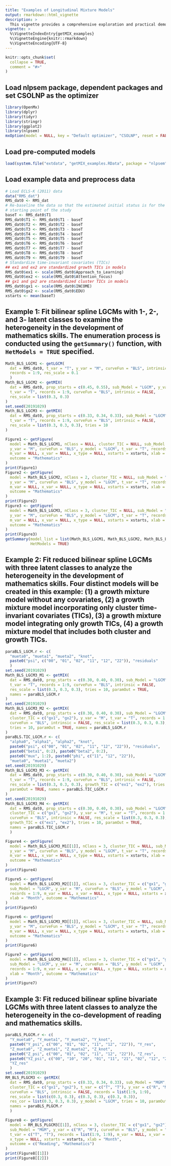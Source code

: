 ```yaml
---
title: "Examples of Longitudinal Mixture Models"
output: rmarkdown::html_vignette
description: > 
  This vignette provides a comprehensive exploration and practical demonstrations of the `getMIX()` function. This function is designed for the construction of multiple-group longitudinal models. The models produced by getLGCM(), getLCSM(), getTVC(), getMGM(), and getMediation() can all serve as sub-models within a multiple-group model.
vignette: >
  %\VignetteIndexEntry{getMIX_examples}
  %\VignetteEngine{knitr::rmarkdown}
  %\VignetteEncoding{UTF-8}
---
```


```r
knitr::opts_chunk$set(
  collapse = TRUE,
  comment = "#>"
)
```

## Load nlpsem package, dependent packages and set CSOLNP as the optimizer
```r
library(OpenMx)
library(dplyr)
library(tidyr)
library(stringr)
library(ggplot2)
library(nlpsem)
mxOption(model = NULL, key = "Default optimizer", "CSOLNP", reset = FALSE)
```

## Load pre-computed models
```r
load(system.file("extdata", "getMIX_examples.RData", package = "nlpsem"))
```

## Load example data and preprocess data
```r
# Load ECLS-K (2011) data
data("RMS_dat")
RMS_dat0 <- RMS_dat
# Re-baseline the data so that the estimated initial status is for the
# starting point of the study
baseT <- RMS_dat0$T1
RMS_dat0$T1 <- RMS_dat0$T1 - baseT
RMS_dat0$T2 <- RMS_dat0$T2 - baseT
RMS_dat0$T3 <- RMS_dat0$T3 - baseT
RMS_dat0$T4 <- RMS_dat0$T4 - baseT
RMS_dat0$T5 <- RMS_dat0$T5 - baseT
RMS_dat0$T6 <- RMS_dat0$T6 - baseT
RMS_dat0$T7 <- RMS_dat0$T7 - baseT
RMS_dat0$T8 <- RMS_dat0$T8 - baseT
RMS_dat0$T9 <- RMS_dat0$T9 - baseT
# Standardize time-invariant covariates (TICs)
## ex1 and ex2 are standardized growth TICs in models
RMS_dat0$ex1 <- scale(RMS_dat0$Approach_to_Learning)
RMS_dat0$ex2 <- scale(RMS_dat0$Attention_focus)
## gx1 and gx2 are standardized cluster TICs in models
RMS_dat0$gx1 <- scale(RMS_dat0$INCOME)
RMS_dat0$gx2 <- scale(RMS_dat0$EDU)
xstarts <- mean(baseT)
```

## Example 1: Fit bilinear spline LGCMs with 1-, 2-, and 3- latent classes to examine the heterogeneity in the development of mathematics skills. The enumeration process is conducted using the `getSummary()` function, with `HetModels = TRUE` specified.
```r
Math_BLS_LGCM1 <- getLGCM(
  dat = RMS_dat0, t_var = "T", y_var = "M", curveFun = "BLS", intrinsic = FALSE, 
  records = 1:9, res_scale = 0.1
  )
Math_BLS_LGCM2 <- getMIX(
  dat = RMS_dat0, prop_starts = c(0.45, 0.55), sub_Model = "LGCM", y_var = "M", 
  t_var = "T", records = 1:9, curveFun = "BLS", intrinsic = FALSE, 
  res_scale = list(0.3, 0.3)
)
set.seed(20191029)
Math_BLS_LGCM3 <- getMIX(
  dat = RMS_dat0, prop_starts = c(0.33, 0.34, 0.33), sub_Model = "LGCM", y_var = "M", 
  t_var = "T", records = 1:9, curveFun = "BLS", intrinsic = FALSE, 
  res_scale = list(0.3, 0.3, 0.3), tries = 10
)
```

```r
Figure1 <- getFigure(
  model = Math_BLS_LGCM1, nClass = NULL, cluster_TIC = NULL, sub_Model = "LGCM",
  y_var = "M", curveFun = "BLS", y_model = "LGCM", t_var = "T", records = 1:9,
  m_var = NULL, x_var = NULL, x_type = NULL, xstarts = xstarts, xlab = "Month",
  outcome = "Mathematics"
)
print(Figure1)
Figure2 <- getFigure(
  model = Math_BLS_LGCM2, nClass = 2, cluster_TIC = NULL, sub_Model = "LGCM",
  y_var = "M", curveFun = "BLS", y_model = "LGCM", t_var = "T", records = 1:9,
  m_var = NULL, x_var = NULL, x_type = NULL, xstarts = xstarts, xlab = "Month",
  outcome = "Mathematics"
)
print(Figure2)
Figure3 <- getFigure(
  model = Math_BLS_LGCM3, nClass = 3, cluster_TIC = NULL, sub_Model = "LGCM",
  y_var = "M", curveFun = "BLS", y_model = "LGCM", t_var = "T", records = 1:9,
  m_var = NULL, x_var = NULL, x_type = NULL, xstarts = xstarts, xlab = "Month",
  outcome = "Mathematics"
)
print(Figure3)
getSummary(model_list = list(Math_BLS_LGCM1, Math_BLS_LGCM2, Math_BLS_LGCM3),
           HetModels = TRUE)
```

## Example 2: Fit reduced bilinear spline LGCMs with three latent classes to analyze the heterogeneity in the development of mathematics skills. Four distinct models will be created in this example: (1) a growth mixture model without any covariates, (2) a growth mixture model incorporating only cluster time-invariant covariates (TICs), (3) a growth mixture model integrating only growth TICs, (4) a growth mixture model that includes both cluster and growth TICs.
```r
paraBLS_LGCM.r <- c(
  "mueta0", "mueta1", "mueta2", "knot", 
  paste0("psi", c("00", "01", "02", "11", "12", "22")), "residuals"
  )
set.seed(20191029)
Math_BLS_LGCM3_M1 <- getMIX(
  dat = RMS_dat0, prop_starts = c(0.30, 0.40, 0.30), sub_Model = "LGCM", y_var = "M", 
  t_var = "T", records = 1:9, curveFun = "BLS", intrinsic = FALSE, 
  res_scale = list(0.3, 0.3, 0.3), tries = 10, paramOut = TRUE, 
  names = paraBLS_LGCM.r
)
set.seed(20191029)
Math_BLS_LGCM3_M2 <- getMIX(
  dat = RMS_dat0, prop_starts = c(0.30, 0.40, 0.30), sub_Model = "LGCM", 
  cluster_TIC = c("gx1", "gx2"), y_var = "M", t_var = "T", records = 1:9, 
  curveFun = "BLS", intrinsic = FALSE, res_scale = list(0.3, 0.3, 0.3), 
  tries = 10, paramOut = TRUE, names = paraBLS_LGCM.r
)
paraBLS.TIC_LGCM.r <- c(
  "alpha0", "alpha1", "alpha2", "knot", 
  paste0("psi", c("00", "01", "02", "11", "12", "22")), "residuals",
  paste0("beta1", 0:2), paste0("beta2", 0:2),
  paste0("mux", 1:2), paste0("phi", c("11", "12", "22")), 
  "mueta0", "mueta1", "mueta2")
set.seed(20191029)
Math_BLS_LGCM3_M3 <- getMIX(
  dat = RMS_dat0, prop_starts = c(0.30, 0.40, 0.30), sub_Model = "LGCM", y_var = "M", 
  t_var = "T", records = 1:9, curveFun = "BLS", intrinsic = FALSE, 
  res_scale = list(0.3, 0.3, 0.3), growth_TIC = c("ex1", "ex2"), tries = 10, 
  paramOut = TRUE, names = paraBLS.TIC_LGCM.r
)
set.seed(20191029)
Math_BLS_LGCM3_M4 <- getMIX(
  dat = RMS_dat0, prop_starts = c(0.30, 0.40, 0.30), sub_Model = "LGCM", 
  cluster_TIC = c("gx1", "gx2"), y_var = "M", t_var = "T", records = 1:9,
  curveFun = "BLS", intrinsic = FALSE, res_scale = list(0.3, 0.3, 0.3), 
  growth_TIC = c("ex1", "ex2"), tries = 10, paramOut = TRUE, 
  names = paraBLS.TIC_LGCM.r
  )
```

```r
Figure4 <- getFigure(
  model = Math_BLS_LGCM3_M1[[1]], nClass = 3, cluster_TIC = NULL, sub_Model = "LGCM",
  y_var = "M", curveFun = "BLS", y_model = "LGCM", t_var = "T", records = 1:9,
  m_var = NULL, x_var = NULL, x_type = NULL, xstarts = xstarts, xlab = "Month",
  outcome = "Mathematics"
)
print(Figure4)

Figure5 <- getFigure(
  model = Math_BLS_LGCM3_M2[[1]], nClass = 3, cluster_TIC = c("gx1", "gx2"), 
  sub_Model = "LGCM", y_var = "M", curveFun = "BLS", y_model = "LGCM", t_var = "T",
  records = 1:9, m_var = NULL, x_var = NULL, x_type = NULL, xstarts = xstarts, 
  xlab = "Month", outcome = "Mathematics"
)
print(Figure5)

Figure6 <- getFigure(
  model = Math_BLS_LGCM3_M3[[1]], nClass = 3, cluster_TIC = NULL, sub_Model = "LGCM",
  y_var = "M", curveFun = "BLS", y_model = "LGCM", t_var = "T", records = 1:9,
  m_var = NULL, x_var = NULL, x_type = NULL, xstarts = xstarts, xlab = "Month",
  outcome = "Mathematics"
)
print(Figure6)

Figure7 <- getFigure(
  model = Math_BLS_LGCM3_M4[[1]], nClass = 3, cluster_TIC = c("gx1", "gx2"), 
  sub_Model = "LGCM", y_var = "M", curveFun = "BLS", y_model = "LGCM", t_var = "T",
  records = 1:9, m_var = NULL, x_var = NULL, x_type = NULL, xstarts = xstarts, 
  xlab = "Month", outcome = "Mathematics"
)
print(Figure7)
```

## Example 3: Fit reduced bilinear spline bivariate LGCMs with three latent classes to analyze the heterogeneity in the co-development of reading and mathematics skills.
```r
paraBLS_PLGCM.r <- c(
  "Y_mueta0", "Y_mueta1", "Y_mueta2", "Y_knot", 
  paste0("Y_psi", c("00", "01", "02", "11", "12", "22")), "Y_res",
  "Z_mueta0", "Z_mueta1", "Z_mueta2", "Z_knot", 
  paste0("Z_psi", c("00", "01", "02", "11", "12", "22")), "Z_res",
  paste0("YZ_psi", c("00", "10", "20", "01", "11", "21", "02", "12", "22")),
  "YZ_res"
  )
set.seed(20191029)
RM_BLS_PLGCM3 <- getMIX(
  dat = RMS_dat0, prop_starts = c(0.33, 0.34, 0.33), sub_Model = "MGM", 
  cluster_TIC = c("gx1", "gx2"), t_var = c("T", "T"), y_var = c("R", "M"), 
  curveFun = "BLS", intrinsic = FALSE, records = list(1:9, 1:9), 
  res_scale = list(c(0.3, 0.3), c(0.3, 0.3), c(0.3, 0.3)), 
  res_cor = list(0.3, 0.3, 0.3), y_model = "LGCM", tries = 10, paramOut = TRUE, 
  names = paraBLS_PLGCM.r
  )
```

```r
Figure8 <- getFigure(
  model = RM_BLS_PLGCM3[[1]], nClass = 3, cluster_TIC = c("gx1", "gx2"), 
  sub_Model = "MGM", y_var = c("R", "M"), curveFun = "BLS", y_model = "LGCM",
  t_var = c("T", "T"), records = list(1:9, 1:9), m_var = NULL, x_var = NULL, 
  x_type = NULL, xstarts = xstarts, xlab = "Month", 
  outcome = c("Reading", "Mathematics")
)
print(Figure8[[1]])
print(Figure8[[2]])
```


